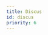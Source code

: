 ```yaml
---
title: Discus
id: discus
priority: 6
---
```


<script   
  src="https://giscus.bundlejs.com/client.js"
  data-repo="okikio/bundlejs"
  data-repo-id="MDEwOlJlcG9zaXRvcnkzNjE4NjgyNTM="
  data-mapping="number"
  data-term="20"
  data-reactions-enabled="1"
  data-emit-metadata="0"
  data-input-position="bottom"
  data-theme="preferred_color_scheme"
  data-lang="en"
  data-loading="eager"
  crossorigin="anonymous"
  defer
  fetchpriority="low" 
></script>